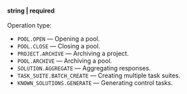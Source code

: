 **string \| required**<br/><br/>Operation type:

- `POOL.OPEN` — Opening a pool.
- `POOL.CLOSE` — Closing a pool.
- `PROJECT.ARCHIVE` — Archiving a project.
- `POOL.ARCHIVE` — Archiving a pool.
- `SOLUTION.AGGREGATE` — Aggregating responses.
- `TASK_SUITE.BATCH_CREATE` — Creating multiple task suites.
- `KNOWN_SOLUTIONS.GENERATE` — Generating control tasks.